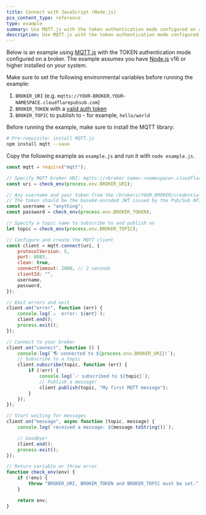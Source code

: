 ```yaml
---
title: Connect with JavaScript (Node.js)
pcx_content_type: reference
type: example
summary: Use MQTT.js with the token authentication mode configured on a broker.
description: Use MQTT.js with the token authentication mode configured on a broker.
---
```


Below is an example using [MQTT.js](https://github.com/mqttjs/MQTT.js#mqttclientstreambuilder-options) with the TOKEN authentication mode configured on a broker. The example assumes you have [Node.js](https://nodejs.org/en/) v16 or higher installed on your system.

Make sure to set the following environmental variables before running the example:

1. `BROKER_URI` (e.g. `mqtts://YOUR-BROKER.YOUR-NAMESPACE.cloudflarepubsub.com`)
2. `BROKER_TOKEN` with a [valid auth token](/pub-sub/platform/authentication-authorization/#generate-credentials)
3. `BROKER_TOPIC` to publish to - for example, `hello/world`

Before running the example, make sure to install the MQTT library:

```sh
# Pre-requisite: install MQTT.js
npm install mqtt --save
```

Copy the following example as `example.js` and run it with `node example.js`.

```javascript
const mqtt = require("mqtt");

// Specify MQTT broker URI: mqtts://<broker name>.<namespace>.cloudflarepubsub.com
const uri = check_env(process.env.BROKER_URI);

// Any username and your token from the /brokers/YOUR_BROKER/credentials endpoint
// The token should be the base64-encoded JWT issued by the Pub/Sub API
const username = "anything";
const password = check_env(process.env.BROKER_TOKEN);

// Specify a topic name to subscribe to and publish on
let topic = check_env(process.env.BROKER_TOPIC);

// Configure and create the MQTT client
const client = mqtt.connect(uri, {
	protocolVersion: 5,
	port: 8883,
	clean: true,
	connectTimeout: 2000, // 2 seconds
	clientId: "",
	username,
	password,
});

// Emit errors and exit
client.on("error", function (err) {
	console.log(`⚠️  error: ${err}`);
	client.end();
	process.exit();
});

// Connect to your broker
client.on("connect", function () {
	console.log(`🌎 connected to ${process.env.BROKER_URI}!`);
	// Subscribe to a topic
	client.subscribe(topic, function (err) {
		if (!err) {
			console.log(`✅ subscribed to ${topic}`);
			// Publish a message!
			client.publish(topic, "My first MQTT message");
		}
	});
});

// Start waiting for messages
client.on("message", async function (topic, message) {
	console.log(`received a message: ${message.toString()}`);

	// Goodbye!
	client.end();
	process.exit();
});

// Return variable or throw error
function check_env(env) {
	if (!env) {
		throw "BROKER_URI, BROKER_TOKEN and BROKER_TOPIC must be set.";
	}

	return env;
}
```
